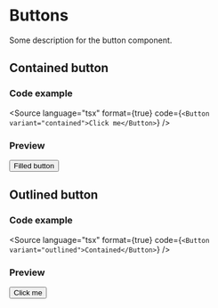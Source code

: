 
<Meta title="Components/Button" component={Button} />

# Buttons

Some description for the button component.


## Contained button
### Code example
<Source
    language="tsx"
    format={true}
    code={`
      <Button variant="contained">Click me</Button>
    `}
/>

### Preview
<Canvas>
  <Button variant="contained">Filled button</Button>
</Canvas>


## Outlined button
### Code example
<Source
    language="tsx"
    format={true}
    code={`
      <Button variant="outlined">Contained</Button>
    `}
/>

### Preview
<Canvas>
  <Button variant="outlined">Click me</Button>
</Canvas>